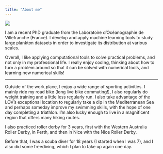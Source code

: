```yaml
---
title: "About me"
---
```


![](pics/about_me.jpg){fig-align="center"}

I am a recent PhD graduate from the Laboratoire d'Océanographie de Villefranche (France). I develop and apply machine learning tools to study large plankton datasets in order to investigate its distribution at various scales.

Overall, I like applying computational tools to solve practical problems, and not only in my professional life. I really enjoy coding, thinking about how to turn a problem around so that it can be solved with numerical tools, and learning new numerical skills!

------------------------------------------------------------------------

Outside of the work place, I enjoy a wide range of sporting activities. I mainly ride my road bike (long live bike commuting!), I also regularly do weight training and a little less regularly run. I also take advantage of the LOV's exceptional location to regularly take a dip in the Mediterranean Sea and perhaps someday improve my swimming skills, with the hope of one day completing a triathlon. I'm also lucky enough to live in a magnificent region that offers many hiking routes.

I also practiced roller derby for 3 years, first with the Western Australia Roller Derby, in Perth, and then in Nice with the Nice Roller Derby.

Before that, I was a scuba diver for 18 years (I started when I was 7), and I also did some freediving, which I plan to take up again one day.
